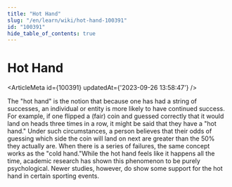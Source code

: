 ```yaml
---
title: "Hot Hand"
slug: "/en/learn/wiki/hot-hand-100391"
id: "100391"
hide_table_of_contents: true
---
```



# Hot Hand

<ArticleMeta id={100391} updatedAt={'2023-09-26 13:58:47'} />
<div className='border-solid border-b border-t-0 my-4 border-[var(--ifm-color-gray-300)]' />

The "hot hand" is the notion that because one has had a string of successes, an individual or entity is more likely to have continued success. For example, if one flipped a (fair) coin and guessed correctly that it would land on heads three times in a row, it might be said that they have a "hot hand." Under such circumstances, a person believes that their odds of guessing which side the coin will land on next are greater than the 50% they actually are. When there is a series of failures, the same concept works as the "cold hand."While the hot hand feels like it happens all the time, academic research has shown this phenomenon to be purely psychological. Newer studies, however, do show some support for the hot hand in certain sporting events.
